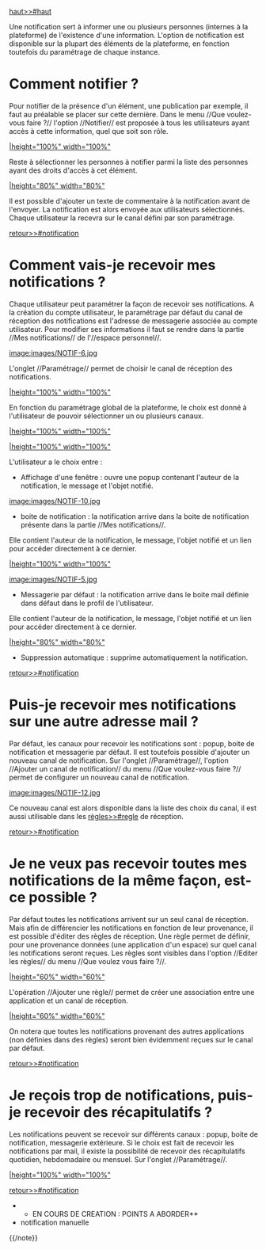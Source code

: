 ﻿[[haut>>#haut]]

{{anchor id=notification /}}

Une notification sert à informer une ou plusieurs personnes (internes à la plateforme) de l'existence d'une information.
L'option de notification est disponible sur la plupart des éléments de la plateforme, en fonction toutefois du paramétrage de chaque instance.

= Comment notifier ? =

Pour notifier de la présence d'un élément, une publication par exemple, il faut au préalable se placer sur cette dernière.
Dans le menu //Que voulez-vous faire ?// l'option //Notifier// est proposée à tous les utilisateurs ayant accès à cette information, quel que soit son rôle.

[[image:images/NOTIF-1.jpg||height="100%" width="100%"]]

Reste à sélectionner les personnes à notifier parmi la liste des personnes ayant des droits d'accès à cet élément. 

[[image:images/NOTIF-2.jpg||height="80%" width="80%"]]

Il est possible d'ajouter un texte de commentaire à la notification avant de l'envoyer.
La notification est alors envoyée aux utilisateurs sélectionnés. 
Chaque utilisateur la recevra sur le canal défini par son paramétrage. 

[[retour>>#notification]]

= Comment vais-je recevoir mes notifications ? =

Chaque utilisateur peut paramétrer la façon de recevoir ses notifications.
A la création du compte utilisateur, le paramétrage par défaut du canal de réception des notifications est l'adresse de messagerie associée au compte utilisateur.
Pour modifier ses informations il faut se rendre dans la partie //Mes notifications// de l'//espace personnel//.

[[image:images/NOTIF-6.jpg]]

L'onglet //Paramétrage// permet de choisir le canal de réception des notifications.

[[image:images/NOTIF-7.jpg||height="100%" width="100%"]]

En fonction du paramétrage global de la plateforme, le choix est donné à l'utilisateur de pouvoir sélectionner un ou plusieurs canaux.

[[image:images/NOTIF-8.jpg||height="100%" width="100%"]]

[[image:images/NOTIF-9.jpg||height="100%" width="100%"]]

L'utilisateur a le choix entre :
* Affichage d'une fenêtre : ouvre une popup contenant l'auteur de la notification, le message et l'objet notifié.

[[image:images/NOTIF-10.jpg]]
* boite de notification : la notification arrive dans la boite de notification présente dans la partie //Mes notifications//. 
Elle contient l'auteur de la notification, le message, l'objet notifié et un lien pour accéder directement à ce dernier.

[[image:images/NOTIF-11.jpg||height="100%" width="100%"]]

[[image:images/NOTIF-5.jpg]]
* Messagerie par défaut : la notification arrive dans le boite mail définie dans défaut dans le profil de l'utilisateur.
Elle contient l'auteur de la notification, le message, l'objet notifié et un lien pour accéder directement à ce dernier.

[[image:images/NOTIF-4.jpg||height="80%" width="80%"]]
* Suppression automatique : supprime automatiquement la notification.

[[retour>>#notification]]

= Puis-je recevoir mes notifications sur une autre adresse mail ? =

Par défaut, les canaux pour recevoir les notifications sont : popup, boite de notification et messagerie par défaut.
Il est toutefois possible d'ajouter un nouveau canal de notification. 
Sur l'onglet //Paramétrage//, l'option //Ajouter un canal de notification// du menu //Que voulez-vous faire ?// permet de configurer un nouveau canal de notification.

[[image:images/NOTIF-12.jpg]]

Ce nouveau canal est alors disponible dans la liste des choix du canal, il est aussi utilisable dans les [[règles>>#regle]] de réception.

[[retour>>#notification]]

{{anchor id=regle /}}
= Je ne veux pas recevoir toutes mes notifications de la même façon, est-ce possible ? =

Par défaut toutes les notifications arrivent sur un seul canal de réception.
Mais afin de différencier les notifications en fonction de leur provenance, il est possible  d'éditer des règles de réception.
Une règle permet de définir, pour une provenance données (une application d'un espace) sur quel canal les notifications seront reçues.  
Les règles sont visibles dans l'option //Editer les règles// du menu //Que voulez vous faire ?//.

[[image:images/NOTIF-13.jpg||height="60%" width="60%"]]

L'opération //Ajouter une règle// permet de créer une association entre une application et un canal de réception.

[[image:images/NOTIF-14.jpg||height="60%" width="60%"]]

On notera que toutes les notifications provenant des autres applications (non définies dans des règles) seront bien évidemment reçues sur le canal par défaut.

[[retour>>#notification]]

= Je reçois trop de notifications, puis-je recevoir des récapitulatifs ? =

Les notifications peuvent se recevoir sur différents canaux : popup, boite de notification, messagerie extérieure.
Si le choix est fait de recevoir les notifications par mail, il existe la possibilité de recevoir des récapitulatifs quotidien, hebdomadaire ou mensuel.
Sur l'onglet //Paramétrage//.

[[image:images/NOTIF-15.jpg||height="100%" width="100%"]]

[[retour>>#notification]]


{{note}}
**EN COURS DE CREATION : POINTS A ABORDER**
* notification manuelle
{{/note}}